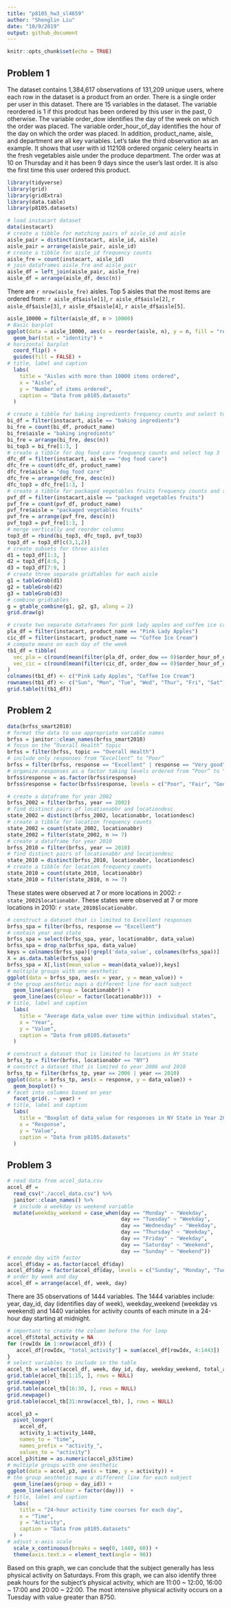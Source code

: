 ```yaml
---
title: "p8105_hw3_sl4659"
author: "Shenglin Liu"
date: "10/9/2019"
output: github_document
---
```


```r
knitr::opts_chunk$set(echo = TRUE)
```

## Problem 1

The dataset contains 1,384,617 observations of 131,209 unique users, where each row in the dataset is a product from an order. There is a single order per user in this dataset. There are 15 variables in the dataset. The variable reordered is 1 if this prodcut has been ordered by this user in the past, 0 otherwise. The variable order_dow identifies the day of the week on which the order was placed. The variable order_hour_of_day identifies the hour of the day on which the order was placed. In addition, product_name, aisle, and department are all key variables. Let's take the third observation as an example. It shows that user with id 112108 ordered organic celery hearts in the fresh vegetables aisle under the produce department. The order was at 10 on Thursday and it has been 9 days since the user's last order. It is also the first time this user ordered this product.

```r
library(tidyverse)
library(grid)
library(gridExtra)
library(data.table)
library(p8105.datasets)

# load instacart dataset
data(instacart)
# create a tibble for matching pairs of aisle_id and aisle
aisle_pair = distinct(instacart, aisle_id, aisle)
aisle_pair = arrange(aisle_pair, aisle_id)
# create a tibble for aisle_id frequency counts
aisle_fre = count(instacart, aisle_id)
# join dataframes aisle_fre and aisle_pair
aisle_df = left_join(aisle_pair, aisle_fre)
aisle_df = arrange(aisle_df, desc(n))
```
There are `r nrow(aisle_fre)` aisles. Top 5 aisles that the most items are ordered from: `r aisle_df$aisle[1]`, `r aisle_df$aisle[2]`, `r aisle_df$aisle[3]`, `r aisle_df$aisle[4]`, `r aisle_df$aisle[5]`.

```r
aisle_10000 = filter(aisle_df, n > 10000)
# Basic barplot
ggplot(data = aisle_10000, aes(x = reorder(aisle, n), y = n, fill = "red")) +
  geom_bar(stat = "identity") + 
# horizontal barplot
  coord_flip() +
  guides(fill = FALSE) +
# title, label and caption
  labs(
    title = "Aisles with more than 10000 items ordered",
    x = "Aisle",
    y = "Number of items ordered",
    caption = "Data from p8105.datasets"
  )
```

```r
# create a tibble for baking ingredients frequency counts and select top 3
bi_df = filter(instacart, aisle == "baking ingredients")
bi_fre = count(bi_df, product_name)
bi_fre$aisle = "baking ingredients"
bi_fre = arrange(bi_fre, desc(n))
bi_top3 = bi_fre[1:3, ]
# create a tibble for dog food care frequency counts and select top 3
dfc_df = filter(instacart, aisle == "dog food care")
dfc_fre = count(dfc_df, product_name)
dfc_fre$aisle = "dog food care"
dfc_fre = arrange(dfc_fre, desc(n))
dfc_top3 = dfc_fre[1:3, ]
# create a tibble for packaged vegetables fruits frequency counts and select top 3
pvf_df = filter(instacart,aisle == "packaged vegetables fruits")
pvf_fre = count(pvf_df, product_name)
pvf_fre$aisle = "packaged vegetables fruits"
pvf_fre = arrange(pvf_fre, desc(n))
pvf_top3 = pvf_fre[1:3, ]
# merge vertically and reorder columns
top3_df = rbind(bi_top3, dfc_top3, pvf_top3)
top3_df = top3_df[c(3,1,2)]
# create subsets for three aisles
d1 = top3_df[1:3, ]
d2 = top3_df[4:6, ]
d3 = top3_df[7:9, ]
# create three separate gridtables for each aisle
g1 = tableGrob(d1)
g2 = tableGrob(d2)
g3 = tableGrob(d3)
# combine gridtables
g = gtable_combine(g1, g2, g3, along = 2)
grid.draw(g)
```

```r
# create two separate dataframes for pink lady apples and coffee ice cream
pla_df = filter(instacart, product_name == "Pink Lady Apples") 
cic_df = filter(instacart, product_name == "Coffee Ice Cream")
# compute means on each day of the week
tb1_df = tibble(
  vec_pla = c(round(mean(filter(pla_df, order_dow == 0)$order_hour_of_day), 2), round(mean(filter(pla_df, order_dow == 1)$order_hour_of_day), 2), round(mean(filter(pla_df, order_dow == 2)$order_hour_of_day), 2), round(mean(filter(pla_df, order_dow == 3)$order_hour_of_day), 2), round(mean(filter(pla_df, order_dow == 4)$order_hour_of_day), 2), round(mean(filter(pla_df, order_dow == 5)$order_hour_of_day), 2), round(mean(filter(pla_df, order_dow == 6)$order_hour_of_day), 2)),
  vec_cic = c(round(mean(filter(cic_df, order_dow == 0)$order_hour_of_day), 2), round(mean(filter(cic_df, order_dow == 1)$order_hour_of_day), 2), round(mean(filter(cic_df, order_dow == 2)$order_hour_of_day), 2), round(mean(filter(cic_df, order_dow == 3)$order_hour_of_day), 2), round(mean(filter(cic_df, order_dow == 4)$order_hour_of_day), 2), round(mean(filter(cic_df, order_dow == 5)$order_hour_of_day), 2), round(mean(filter(cic_df, order_dow == 6)$order_hour_of_day), 2))
) 
colnames(tb1_df) <- c("Pink Lady Apples", "Coffee Ice Cream")
rownames(tb1_df) <- c("Sun", "Mon", "Tue", "Wed", "Thur", "Fri", "Sat")
grid.table(t(tb1_df))
```

## Problem 2
```r
data(brfss_smart2010)
# format the data to use appropriate variable names
brfss = janitor::clean_names(brfss_smart2010)
# focus on the “Overall Health” topic
brfss = filter(brfss, topic == "Overall Health")
# include only responses from “Excellent” to “Poor”
brfss = filter(brfss, response == "Excellent" | response == "Very good" | response == "Good" | response == "Fair" | response == "Poor")
# organize responses as a factor taking levels ordered from “Poor” to “Excellent”
brfss$response = as.factor(brfss$response)
brfss$response = factor(brfss$response, levels = c("Poor", "Fair", "Good", "Very good", "Excellent"))
```

```r
# create a dataframe for year 2002
brfss_2002 = filter(brfss, year == 2002)
# find distinct pairs of locationabbr and locationdesc
state_2002 = distinct(brfss_2002, locationabbr, locationdesc)
# create a tibble for location frequency counts
state_2002 = count(state_2002, locationabbr)
state_2002 = filter(state_2002, n >= 7)
# create a dataframe for year 2010
brfss_2010 = filter(brfss, year == 2010)
# find distinct pairs of locationabbr and locationdesc
state_2010 = distinct(brfss_2010, locationabbr, locationdesc)
# create a tibble for location frequency counts
state_2010 = count(state_2010, locationabbr)
state_2010 = filter(state_2010, n >= 7)
```
These states were observed at 7 or more locations in 2002: `r state_2002$locationabbr`. These states were observed at 7 or more locations in 2010: `r state_2010$locationabbr`.

```r
# construct a dataset that is limited to Excellent responses
brfss_spa = filter(brfss, response == "Excellent")
# contain year and state
brfss_spa = select(brfss_spa, year, locationabbr, data_value)
brfss_spa = drop_na(brfss_spa, data_value)
keys = colnames(brfss_spa)[!grepl('data_value', colnames(brfss_spa))]
X = as.data.table(brfss_spa)
brfss_spa = X[,list(mean_value = mean(data_value)),keys]
# multiple groups with one aesthetic
ggplot(data = brfss_spa, aes(x = year, y = mean_value)) + 
# the group aesthetic maps a different line for each subject
  geom_line(aes(group = locationabbr)) +
  geom_line(aes(colour = factor(locationabbr)))  +
# title, label and caption
  labs(
    title = "Average data_value over time within individual states",
    x = "Year",
    y = "Value",
    caption = "Data from p8105.datasets"
  )
```

```r
# construct a dataset that is limited to locations in NY State
brfss_tp = filter(brfss, locationabbr == "NY")
# constrct a dataset that is limited to year 2006 and 2010
brfss_tp = filter(brfss_tp, year == 2006 | year == 2010)
ggplot(data = brfss_tp, aes(x = response, y = data_value)) +
  geom_boxplot() +
# facet into columns based on year
  facet_grid(. ~ year) +
# title, label and caption
  labs(
    title = "Boxplot of data_value for responses in NY State in Year 2006 and 2010",
    x = "Response",
    y = "Value",
    caption = "Data from p8105.datasets"
  )
```

## Problem 3
```r
# read data from accel_data.csv
accel_df = 
  read_csv("./accel_data.csv") %>%
  janitor::clean_names() %>% 
  # include a weekday vs weekend variable
  mutate(weekday_weekend = case_when(day == "Monday" ~ "Weekday",
                                     day == "Tuesday" ~ "Weekday",
                                     day == "Wednesday" ~ "Weekday",
                                     day == "Thursday" ~ "Weekday",
                                     day == "Friday" ~ "Weekday",
                                     day == "Saturday" ~ "Weekend",
                                     day == "Sunday" ~ "Weekend"))
# encode day with factor
accel_df$day = as.factor(accel_df$day)
accel_df$day = factor(accel_df$day, levels = c("Sunday", "Monday", "Tuesday", "Wednesday", "Thursday", "Friday", "Saturday"))
# order by week and day
accel_df = arrange(accel_df, week, day)
```
There are 35 observations of 1444 variables. The 1444 variables include: year, day_id, day (identifies day of week), weekday_weekend (weekday vs weekend) and 1440 variables for activity counts of each minute in a 24-hour day starting at midnight.

```r
# important to create the column before the for loop
accel_df$total_activity = NA
for (rowIdx in 1:nrow(accel_df)) {
   accel_df[rowIdx, "total_activity"] = sum(accel_df[rowIdx, 4:1443])
}
# select variables to include in the table
accel_tb = select(accel_df, week, day_id, day, weekday_weekend, total_activity)
grid.table(accel_tb[1:15, ], rows = NULL)
grid.newpage()
grid.table(accel_tb[16:30, ], rows = NULL)
grid.newpage()
grid.table(accel_tb[31:nrow(accel_tb), ], rows = NULL)
```

```r
accel_p3 = 
  pivot_longer(
    accel_df, 
    activity_1:activity_1440,
    names_to = "time",
    names_prefix = "activity_",
    values_to = "activity")
accel_p3$time = as.numeric(accel_p3$time)
# multiple groups with one aesthetic
ggplot(data = accel_p3, aes(x = time, y = activity)) + 
# the group aesthetic maps a different line for each subject
  geom_line(aes(group = day_id)) +
  geom_line(aes(colour = factor(day)))  +
# title, label and caption
  labs(
    title = "24-hour activity time courses for each day",
    x = "Time",
    y = "Activity",
    caption = "Data from p8105.datasets"
  ) +
# adjust x-axis scale
  scale_x_continuous(breaks = seq(0, 1440, 60)) +
  theme(axis.text.x = element_text(angle = 90))
```

Based on this graph, we can conclude that the subject generally has less physical activity on Saturdays. From this graph, we can also identify three peak hours for the subject's physical activity, which are 11:00 ~ 12:00, 16:00 ~ 17:00 and 20:00 ~ 22:00. The most intensive physical activity occurs on a Tuesday with value greater than 8750.



